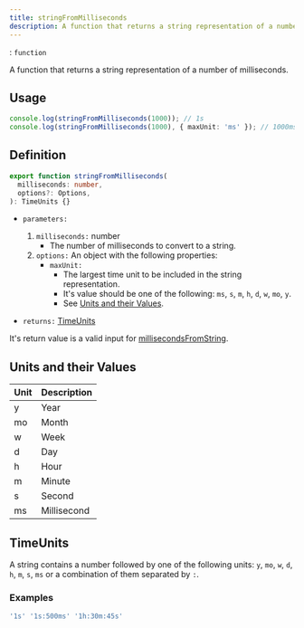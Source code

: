 ```yaml
---
title: stringFromMilliseconds
description: A function that returns a string representation of a number of milliseconds.
---
```



<Badge text="Type" />: `function`

A function that returns a string representation of a number of milliseconds.

## Usage
```ts
console.log(stringFromMilliseconds(1000)); // 1s
console.log(stringFromMilliseconds(1000), { maxUnit: 'ms' }); // 1000ms
```

## Definition
```ts
export function stringFromMilliseconds(
  milliseconds: number,
  options?: Options,
): TimeUnits {}
```

- `parameters:`
  1. `milliseconds:` number
      - The number of milliseconds to convert to a string.
  2. `options:` An object with the following properties:
      - `maxUnit:`
          - The largest time unit to be included in the string representation.
          - It's value should be one of the following: `ms`, `s`, `m`, `h`, `d`, `w`, `mo`, `y`.
          - See [Units and their Values](#units-and-their-values).

- `returns:` [TimeUnits](#timeunits)

<Aside type='tip'>
It's return value is a valid input for <a target="_blank" href={getUtilityUrl('common','millisecondsfromstring')}>millisecondsFromString</a>.
</Aside>

## Units and their Values
| Unit | Description        |
|------|--------------------|
| y    | Year               |
| mo   | Month              |
| w    | Week               |
| d    | Day                |
| h    | Hour               |
| m    | Minute             |
| s    | Second             |
| ms   | Millisecond        |

## TimeUnits
A string contains a number followed by one of the following units: `y`, `mo`, `w`, `d`, `h`, `m`, `s`, `ms` or a combination of them separated by `:`.

### Examples
```ts
'1s' '1s:500ms' '1h:30m:45s'
```